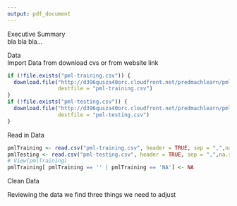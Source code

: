 ```yaml
---
output: pdf_document
---
```

\textbf{\Large How well subjects did in bar bell lifts}

\Large Executive Summary  
bla bla bla...

\Large Data  
\normalsize Import Data from download cvs or from website link

```r
if (!file.exists("pml-training.csv")) {
  download.file("http://d396qusza40orc.cloudfront.net/predmachlearn/pml-training.csv", 
                destfile = "pml-training.csv")
}
if (!file.exists("pml-testing.csv")) {
  download.file("http://d396qusza40orc.cloudfront.net/predmachlearn/pml-testing.csv", 
                destfile = "pml-testing.csv")
}
```  

\normalsize Read in Data

```r
pmlTraining <- read.csv("pml-training.csv", header = TRUE, sep = ",",na.strings=c("#DIV/0!"))
pmlTesting <- read.csv("pml-testing.csv", header = TRUE, sep = ",",na.strings=c("#DIV/0!"))
# View(pmlTraining)
pmlTraining[ pmlTraining == '' | pmlTraining == 'NA'] <- NA
```  

\normalsize Clean Data 

Reviewing the data we find three things we need to adjust
\begin{itemize}
\item NA values
\item Missing values, which we deall with by turning them into NA above
\item Error Expressions, which we handle on import via na.strings  
\end{itemize}

